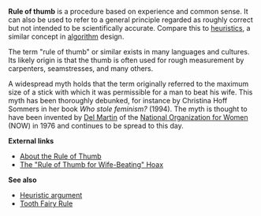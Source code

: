 '''Rule of thumb''' is a procedure based on experience and common sense. It can also be used to refer to a general principle regarded as roughly correct but not intended to be scientifically accurate. Compare this to [[heuristic]]s, a similar concept in [[algorithm]] design.

The term "rule of thumb" or similar exists in many languages and cultures. Its likely origin is that the thumb is often used for rough measurement by carpenters, seamstresses, and many others.

A widespread myth holds that the term originally referred to the maximum size of a stick with which it was permissible for a man to beat his wife. This myth has been thoroughly debunked, for instance by Christina Hoff Sommers in her book ''Who stole feminism?'' (1994). The myth is thought to have been invented by [[Del Martin]] of the [[National Organization for Women]] (NOW) in 1976 and continues to be spread to this day. 

'''External links'''
*[http://www.canlaw.com/rights/thumbrul.htm About the Rule of Thumb]
*[http://www.debunker.com/texts/ruleofthumb.html The "Rule of Thumb for Wife-Beating" Hoax]

'''See also'''
*[[Heuristic argument]]
*[[Tooth Fairy Rule]]